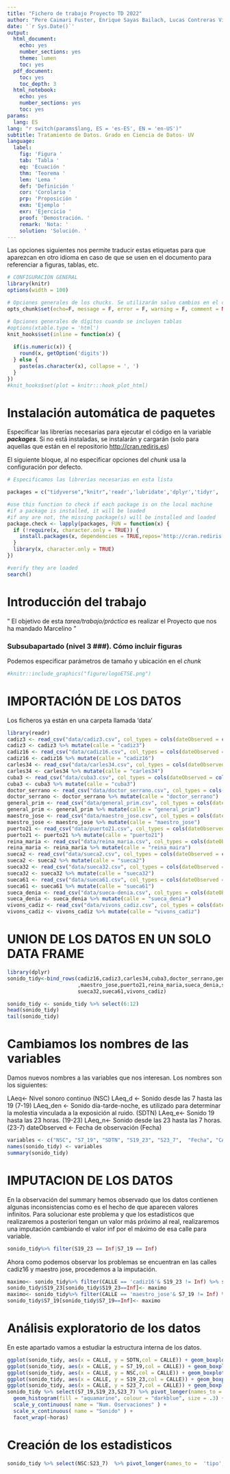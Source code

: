 ```yaml
---
title: "Fichero de trabajo Proyecto TD 2022"
author: "Pere Caimari Fuster, Enrique Sayas Bailach, Lucas Contreras Vilar, Diego Martin Soler, Pablo Gómez Martínez, Natalia Pons Valdelvira"
date: '`r Sys.Date()`'
output:
  html_document:
    echo: yes
    number_sections: yes
    theme: lumen
    toc: yes
  pdf_document:
    toc: yes
    toc_depth: 3
  html_notebook:
    echo: yes
    number_sections: yes
    toc: yes
params:
  lang: ES
lang: "r switch(params$lang, ES = 'es-ES', EN = 'en-US')"
subtitle: Tratamiento de Datos. Grado en Ciencia de Datos- UV
language:
  label:
    fig: 'Figura '
    tab: 'Tabla '
    eq: 'Ecuación '
    thm: 'Teorema '
    lem: 'Lema '
    def: 'Definición '
    cor: 'Corolario '
    prp: 'Proposición '
    exm: 'Ejemplo '
    exr: 'Ejercicio '
    proof: 'Demostración. '
    remark: 'Nota: '
    solution: 'Solución. '
---
```



Las opciones siguientes nos permite traducir estas etiquetas para que aparezcan en otro idioma en caso de que se usen en el documento para referenciar a figuras, tablas, etc.


```r


# CONFIGURACIÓN GENERAL
library(knitr)
options(width = 100)

# Opciones generales de los chucks. Se utilizarán salvo cambios en el chunk
opts_chunk$set(echo=F, message = F, error = F, warning = F, comment = NA, fig.align = 'center', dpi = 200, tidy = F, cache.path = '.cache/', fig.path = './figura/')

# Opciones generales de dígitos cuando se incluyen tablas
#options(xtable.type = 'html')
knit_hooks$set(inline = function(x) {
  
  if(is.numeric(x)) {
    round(x, getOption('digits'))
  } else {
    paste(as.character(x), collapse = ', ')
  }
})
#knit_hooks$set(plot = knitr:::hook_plot_html)
```

# Instalación automática de paquetes

Especificar las librerías necesarias para ejecutar el código en la variable ***packages***. Si no está instaladas, se instalarán y cargarán (solo para aquellas que están en el repositorio <http://cran.rediris.es>)

El siguiente bloque, al no especificar opciones del *chunk* usa la configuración por defecto.

```r

# Especificamos las librerías necesarias en esta lista

packages = c("tidyverse","knitr",'readr','lubridate','dplyr','tidyr', 'ggplot2')

#use this function to check if each package is on the local machine
#if a package is installed, it will be loaded
#if any are not, the missing package(s) will be installed and loaded
package.check <- lapply(packages, FUN = function(x) {
  if (!require(x, character.only = TRUE)) {
    install.packages(x, dependencies = TRUE,repos='http://cran.rediris.es')
  }
  library(x, character.only = TRUE)
})

#verify they are loaded
search()

```


# Introducción del trabajo


" El objetivo de esta *tarea/trabajo/práctica* es realizar el Proyecto que nos ha mandado Marcelino "

### Subsubapartado  (nivel 3 \#\#\#). Cómo incluir figuras

Podemos especificar parámetros de tamaño y ubicación en el *chunk*

```r
#knitr::include_graphics("figure/logoETSE.png")
```


# IMPORTACIÓN DE LOS DATOS

Los ficheros ya están en una carpeta llamada 'data'



```r
library(readr)
cadiz3 <- read_csv("data/cadiz3.csv", col_types = cols(dateObserved = col_date(format = "%Y-%m-%d")))
cadiz3 <- cadiz3 %>% mutate(calle = "cadiz3")
cadiz16 <- read_csv("data/cadiz16.csv", col_types = cols(dateObserved = col_date(format = "%Y-%m-%d")))
cadiz16 <- cadiz16 %>% mutate(calle = "cadiz16")
carles34 <- read_csv("data/carles34.csv", col_types = cols(dateObserved = col_date(format = "%Y-%m-%d")))
carles34 <- carles34 %>% mutate(calle = "carles34")
cuba3 <- read_csv("data/cuba3.csv", col_types = cols(dateObserved = col_date(format = "%Y-%m-%d")))
cuba3 <- cuba3 %>% mutate(calle = "cuba3")
doctor_serrano <- read_csv("data/doctor_serrano.csv", col_types = cols(dateObserved = col_date(format = "%Y-%m-%d")))
doctor_serrano <- doctor_serrano %>% mutate(calle = "doctor_serrano")
general_prim <- read_csv("data/general_prim.csv", col_types = cols(dateObserved = col_date(format = "%Y-%m-%d")))
general_prim <- general_prim %>% mutate(calle = "general_prim")
maestro_jose <- read_csv("data/maestro_jose.csv", col_types = cols(dateObserved = col_date(format = "%Y-%m-%d")))
maestro_jose <- maestro_jose %>% mutate(calle = "maestro_jose")
puerto21 <- read_csv("data/puerto21.csv", col_types = cols(dateObserved = col_date(format = "%Y-%m-%d")))
puerto21 <- puerto21 %>% mutate(calle = "puerto21")
reina_maria <- read_csv("data/reina_maria.csv", col_types = cols(dateObserved = col_date(format = "%Y-%m-%d")))
reina_maria <- reina_maria %>% mutate(calle = "reina_maira")
sueca2 <- read_csv("data/sueca2.csv", col_types = cols(dateObserved = col_date(format = "%Y-%m-%d")))
sueca2 <- sueca2 %>% mutate(calle = "sueca2")
sueca32 <- read_csv("data/sueca32.csv", col_types = cols(dateObserved = col_date(format = "%Y-%m-%d")))
sueca32 <- sueca32 %>% mutate(calle = "sueca32")
sueca61 <- read_csv("data/sueca61.csv", col_types = cols(dateObserved = col_date(format = "%Y-%m-%d")))
sueca61 <- sueca61 %>% mutate(calle = "sueca61")
sueca_denia <- read_csv("data/sueca-denia.csv", col_types = cols(dateObserved = col_date(format = "%Y-%m-%d")))
sueca_denia <- sueca_denia %>% mutate(calle = "sueca_denia")
vivons_cadiz <- read_csv("data/vivons_cadiz.csv", col_types = cols(dateObserved = col_date(format = "%Y-%m-%d")))
vivons_cadiz <- vivons_cadiz %>% mutate(calle = "vivons_cadiz")


```

# UNION DE LOS DATOS EN UN SOLO DATA FRAME

```r
library(dplyr)
sonido_tidy<-bind_rows(cadiz16,cadiz3,carles34,cuba3,doctor_serrano,general_prim
                       ,maestro_jose,puerto21,reina_maria,sueca_denia,sueca2,
                       sueca32,sueca61,vivons_cadiz)

sonido_tidy <- sonido_tidy %>% select(6:12)
head(sonido_tidy)
tail(sonido_tidy)
```


# Cambiamos los nombres de las variables

Damos nuevos nombres a las variables que nos interesan. Los nombres son los siguientes:

LAeq<- Nivel sonoro continuo (NSC)
LAeq_d <- Sonido desde las 7 hasta las 19 (7-19)
LAeq_den <- Sonido día-tarde-noche, es utilizado para determinar la molestia vinculada a la exposición al ruido. (SDTN)
LAeq_e<- Sonido 19 hasta las 23 horas. (19-23)
LAeq_n<- Sonido desde las 23 hasta las 7 horas. (23-7)
dateObserved <- Fecha de observación (Fecha)


```r
variables <- c("NSC", "S7_19", "SDTN", "S19_23", "S23_7",  "Fecha", "CALLE")
names(sonido_tidy) <- variables
summary(sonido_tidy)
```
# IMPUTACION DE LOS DATOS

En la observación del summary hemos observado que los datos contienen algunas inconsistencias como es el hecho de que aparecen valores infinitos. Para solucionar este problema y que los estadísticos que realizaremos a posteriori tengan un valor más próximo al real, realizaremos una imputación cambiando el valor inf por el máximo de esa calle para variable.

```r
sonido_tidy%>% filter(S19_23 == Inf|S7_19 == Inf) 
```

Ahora como podemos observar los problemas se encuentran en las calles cadiz16 y maestro jose, procedemos a la imputación.

```r
maximo<- sonido_tidy%>% filter(CALLE == 'cadiz16'& S19_23 != Inf) %>% select(S19_23) %>% max()
sonido_tidy$S19_23[sonido_tidy$S19_23==Inf]<- maximo
maximo<- sonido_tidy%>% filter(CALLE == 'maestro_jose'& S7_19 != Inf) %>% select(S7_19) %>% max()
sonido_tidy$S7_19[sonido_tidy$S7_19==Inf]<- maximo
```

# Análisis exploratorio de los datos

En este apartado vamos a estudiar la estructura interna de los datos.

```r
ggplot(sonido_tidy, aes(x = CALLE, y = SDTN,col = CALLE)) + geom_boxplot()
ggplot(sonido_tidy, aes(x = CALLE, y = S7_19,col = CALLE)) + geom_boxplot()
ggplot(sonido_tidy, aes(x = CALLE, y = NSC,col = CALLE)) + geom_boxplot()
ggplot(sonido_tidy, aes(x = CALLE, y = S19_23,col = CALLE)) + geom_boxplot()
ggplot(sonido_tidy, aes(x = CALLE, y = S23_7,col = CALLE)) + geom_boxplot()
sonido_tidy %>% select(S7_19,S19_23,S23_7) %>% pivot_longer(names_to = 'horas', values_to = 'sonido',S7_19:S23_7) %>% group_by(horas) %>%  ggplot(aes(x = sonido)) +
  geom_histogram(fill = "aquamarine", colour = "darkblue", size = .3) +
  scale_y_continuous( name = "Num. Oservaciones" ) +
  scale_x_continuous( name = "Sonido" ) +
  facet_wrap(~horas)
```

# Creación de los estadisticos 

```r
sonido_tidy %>% select(NSC:S23_7)  %>% pivot_longer(names_to =  'tipo',values_to= 'sonido',NSC:S23_7) %>% group_by(tipo) %>% summarise_at(vars(sonido),list(min=min, max=max, med=mean , mediana=median,sd=sd))
```


